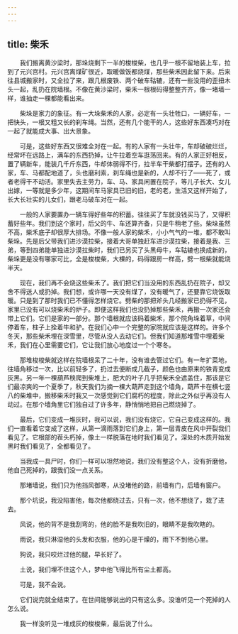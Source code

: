 ```yaml
---
---
---
```

title: 柴禾
---




　　我们搬离黄沙梁时，那垛烧剩下一半的梭梭柴，也几乎一根不留地装上车，拉到了元兴宫村。元兴宫离煤矿很近，取暖做饭都烧煤，那些柴禾因此留下来。后来往县城搬家时，又全拉了来，跟几根废铁、两个破车轱辘，还有一些没用的歪扭木头一起，乱扔在院墙根。不像在黄沙梁时，柴禾一根根码得整整齐齐，像一堵墙一样，谁抽走一棵都能看出来。

　　柴垛是家力的象征。有一大垛柴禾的人家，必定有一头壮牲口，一辆好车，一把快头，一根又粗又长的刹车绳。当然，还有几个能干的人，这些好东西凑巧对在一起了就能成大事、出大景象。

　　可是，这些好东西又很难全对在一起。有的人家有一头壮牛，车却破破烂烂，经常坏在远路上，满车的东西扔掉，让牛拉着空车逛荡回来。有的人家正好相反，置了辆新车，能装几千斤东西，牛却体弱得不行，拉半车干柴都打摆子。还有的人家，车、马都配地道了，头也磨利索，刹车绳也是新的，人却不行了——死了，或者老得干不动活。家里失去主劳力，车、马、家具闲置在院子，等儿子长大、女儿出嫁，一等就是多少年，这期间车马家具已旧的旧，老的老，生活又这样开始了，长大长壮实的儿女们，跟老马破车对在一起。

　　一般的人家要置办一辆车得好些年的积蓄。往往买了车就没钱买马了，又得积蓄好些年。我们到这个家时，后父的牛、车还算齐备，只是牛稍老了些。柴垛虽然不高，柴禾底子却很厚大排场。不像一般人家的柴禾，小小气气的一堆，都不敢叫柴垛。先是后父带我们进沙漠拉柴，接着大哥单独赶车进沙漠拉柴，接着是我、三弟，等到四弟能单独进沙漠拉柴时，我们已另买了头黑母牛，车轱辘也换成新的，柴垛更是没有哪家可比，全是梭梭柴，大棵的，码得跟房一样高，劈一根柴就能烧半天。

　　现在，我们再不会烧这些柴禾了。我们把它们当没用的东西乱扔在院子，却又舍不得送人或扔掉。我们想，或许哪一天没有煤了，没有暖气了，还要靠它烧饭取暖。只是到了那时我们已不懂得怎样烧它。劈柴的那把斧头几经搬家已扔得不见，家里已没有可以烧柴禾的炉子。即便这样我们也没扔掉那些柴禾，再搬一次家还会带上它们。它们是家的一部分。那个墙根就应该码着柴禾，那个院角垛着草，中间停着车，柱子上拴着牛和驴。在我们心中一个完整的家院就应该是这样的。许多个冬天，那些柴禾埋在深雪里，尽管从没人去动它们。但我们知道那堆雪中埋着柴禾，我们在心里需要它们，它让我们放心地度过一个个寒冬。

　　那堆梭梭柴就这样在院墙根呆了二十年，没有谁去管过它们。有一年扩菜地，往墙角移过一次，比以前轻多了，扔过去便断成几截子，颜色也由原来的铁青变成灰黑。另一年一棵葫芦秧爬到柴堆上，肥大的叶子几乎把柴禾全遮盖住，那该是它们最凉爽的一个夏季了，秋天我们为摘一棵大葫芦走到这个墙角，葫芦卡在横七竖八的柴堆中，搬移柴禾时我又一次感觉到它们腐朽的程度，除此之外似乎再没有人动过。在那个墙角里它们独自过了许多年，静悄悄地把自己燃烧掉了。

　　最后，它们变成一堆灰时，我可以说，我们没有烧它，它自己变成这样的。我们一直看着它变成了这样，从第一滴雨落到它们身上，第一层青皮在风中开裂我们看见了。它根部的茬头朽掉，像土一样脱落在地时我们看见了。深处的木质开始发黑时我们看见了，全都看见了。

　　当我成一具尸时，你们一样可以坦然地说，我们没有整这个人，没有折磨他，他自己死掉的，跟我们没一点关系。

　　那堵墙说，我们只为他挡风御寒，从没堵他的路，前墙有门，后墙有窗户。

　　那个坑说，我没陷害他，每次他都绕过去，只有一次，他不想绕了，栽了进去。

　　风说，他的背不是我刮弯的，他的脸不是我吹旧的，眼睛不是我吹瞎的。

　　雨说，我只淋湿他的头发和衣服，他的心是干燥的，雨下不到他心里。

　　狗说，我只咬烂过他的腿，早长好了。

　　土说，我们埋不住这个人，梦中他飞得比所有尘土都高。

　　可是，我不会说。

　　它们说完就全结束了。在世间能够说出的只有这么多。没谁听见一个死掉的人怎么说。

　　我一样没听见一堆成灰的梭梭柴，最后说了什么。